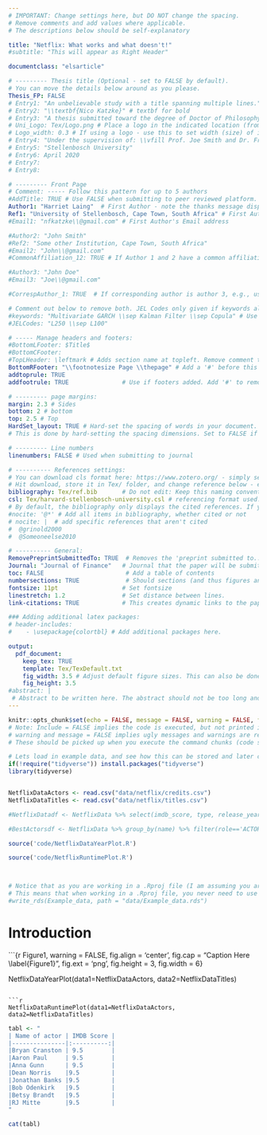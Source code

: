 ```yaml
---
# IMPORTANT: Change settings here, but DO NOT change the spacing.
# Remove comments and add values where applicable.
# The descriptions below should be self-explanatory

title: "Netflix: What works and what doesn't!"
#subtitle: "This will appear as Right Header"

documentclass: "elsarticle"

# --------- Thesis title (Optional - set to FALSE by default).
# You can move the details below around as you please.
Thesis_FP: FALSE
# Entry1: "An unbelievable study with a title spanning multiple lines."
# Entry2: "\\textbf{Nico Katzke}" # textbf for bold
# Entry3: "A thesis submitted toward the degree of Doctor of Philosophy"
# Uni_Logo: Tex/Logo.png # Place a logo in the indicated location (from your root, e.g. defaults to ~/Tex/Logo.png) and uncomment this line. Leave uncommented for no image
# Logo_width: 0.3 # If using a logo - use this to set width (size) of image
# Entry4: "Under the supervision of: \\vfill Prof. Joe Smith and Dr. Frank Smith"
# Entry5: "Stellenbosch University"
# Entry6: April 2020
# Entry7:
# Entry8:

# --------- Front Page
# Comment: ----- Follow this pattern for up to 5 authors
#AddTitle: TRUE # Use FALSE when submitting to peer reviewed platform. This will remove author names.
Author1: "Harriet Laing"  # First Author - note the thanks message displayed as an italic footnote of first page.
Ref1: "University of Stellenbosch, Cape Town, South Africa" # First Author's Affiliation
#Email1: "nfkatzke\\@gmail.com" # First Author's Email address

#Author2: "John Smith"
#Ref2: "Some other Institution, Cape Town, South Africa"
#Email2: "John\\@gmail.com"
#CommonAffiliation_12: TRUE # If Author 1 and 2 have a common affiliation. Works with _13, _23, etc.

#Author3: "John Doe"
#Email3: "Joe\\@gmail.com"

#CorrespAuthor_1: TRUE  # If corresponding author is author 3, e.g., use CorrespAuthor_3: TRUE

# Comment out below to remove both. JEL Codes only given if keywords also given.
#keywords: "Multivariate GARCH \\sep Kalman Filter \\sep Copula" # Use \\sep to separate
#JELCodes: "L250 \\sep L100"

# ----- Manage headers and footers:
#BottomLFooter: $Title$
#BottomCFooter:
#TopLHeader: \leftmark # Adds section name at topleft. Remove comment to add it.
BottomRFooter: "\\footnotesize Page \\thepage" # Add a '#' before this line to remove footer.
addtoprule: TRUE
addfootrule: TRUE               # Use if footers added. Add '#' to remove line.

# --------- page margins:
margin: 2.3 # Sides
bottom: 2 # bottom
top: 2.5 # Top
HardSet_layout: TRUE # Hard-set the spacing of words in your document. This will stop LaTeX squashing text to fit on pages, e.g.
# This is done by hard-setting the spacing dimensions. Set to FALSE if you want LaTeX to optimize this for your paper.

# --------- Line numbers
linenumbers: FALSE # Used when submitting to journal

# ---------- References settings:
# You can download cls format here: https://www.zotero.org/ - simply search for your institution. You can also edit and save cls formats here: https://editor.citationstyles.org/about/
# Hit download, store it in Tex/ folder, and change reference below - easy.
bibliography: Tex/ref.bib       # Do not edit: Keep this naming convention and location.
csl: Tex/harvard-stellenbosch-university.csl # referencing format used.
# By default, the bibliography only displays the cited references. If you want to change this, you can comment out one of the following:
#nocite: '@*' # Add all items in bibliography, whether cited or not
# nocite: |  # add specific references that aren't cited
#  @grinold2000
#  @Someoneelse2010

# ---------- General:
RemovePreprintSubmittedTo: TRUE  # Removes the 'preprint submitted to...' at bottom of titlepage
Journal: "Journal of Finance"   # Journal that the paper will be submitting to, if RemovePreprintSubmittedTo is set to TRUE.
toc: FALSE                       # Add a table of contents
numbersections: TRUE             # Should sections (and thus figures and tables) be numbered?
fontsize: 11pt                  # Set fontsize
linestretch: 1.2                # Set distance between lines.
link-citations: TRUE            # This creates dynamic links to the papers in reference list.

### Adding additional latex packages:
# header-includes:
#    - \usepackage{colortbl} # Add additional packages here.

output:
  pdf_document:
    keep_tex: TRUE
    template: Tex/TexDefault.txt
    fig_width: 3.5 # Adjust default figure sizes. This can also be done in the chunks of the text.
    fig_height: 3.5
#abstract: |
 # Abstract to be written here. The abstract should not be too long and should provide the reader with a good understanding what you are writing about. Academic papers are not like novels where you keep the reader in suspense. To be effective in getting others to read your paper, be as open and concise about your findings here as possible. Ideally, upon reading your abstract, the reader should feel he / she must read your paper in entirety.
---
```


<!-- First: Set your default preferences for chunk options: -->

<!-- If you want a chunk's code to be printed, set echo = TRUE. message = FALSE stops R printing ugly package loading details in your final paper too. I also suggest setting warning = FALSE and checking for warnings in R, else you might find ugly warnings in your paper. -->

```r
knitr::opts_chunk$set(echo = FALSE, message = FALSE, warning = FALSE, fig.width = 6, fig.height = 5, fig.pos="H", fig.pos = 'H')
# Note: Include = FALSE implies the code is executed, but not printed in your pdf.
# warning and message = FALSE implies ugly messages and warnings are removed from your pdf.
# These should be picked up when you execute the command chunks (code sections below) in your rmd, not printed in your paper!

# Lets load in example data, and see how this can be stored and later called from your 'data' folder.
if(!require("tidyverse")) install.packages("tidyverse")
library(tidyverse)


NetflixDataActors <- read.csv("data/netflix/credits.csv")
NetflixDataTitles <- read.csv("data/netflix/titles.csv")

#NetflixDatadf <- NetflixData %>% select(imdb_score, type, release_year, runtime, genres, production_countries)

#BestActorsdf <- NetflixData %>% group_by(name) %>% filter(role=='ACTOR' & imdb_score>9.4) %>% select(name, imdb_score)

source('code/NetflixDataYearPlot.R')

source('code/NetflixRuntimePlot.R')



# Notice that as you are working in a .Rproj file (I am assuming you are) - the relative paths of your directories start at your specified root.
# This means that when working in a .Rproj file, you never need to use getwd() - it is assumed as your base root automatically.
#write_rds(Example_data, path = "data/Example_data.rds")

```


<!-- ############################## -->
<!-- # Start Writing here: -->
<!-- ############################## -->

# Introduction \label{Introduction}



```{r Figure1,  warning =  FALSE, fig.align = 'center', fig.cap = "Caption Here \\label{Figure1}", fig.ext = 'png', fig.height = 3, fig.width = 6}

NetflixDataYearPlot(data1=NetflixDataActors, data2=NetflixDataTitles)  

```

```r
NetflixDataRuntimePlot(data1=NetflixDataActors, data2=NetflixDataTitles)
```

```r
tabl <- "
| Name of actor | IMDB Score |
|---------------|:----------:|
|Bryan Cranston | 9.5        | 
|Aaron Paul     | 9.5        | 
|Anna Gunn      | 9.5        | 
|Dean Norris    |9.5         |
|Jonathan Banks |9.5         |
|Bob Odenkirk   |9.5         |
|Betsy Brandt   |9.5         |
|RJ Mitte       |9.5         |
"
```


```r
cat(tabl)
```

